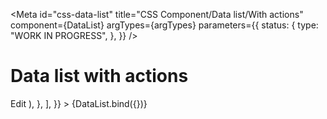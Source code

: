 <!-- @license CC0-1.0 -->


<!-- import { LinkButton } from "../../../link-button/css/story-template.jsx"; -->

<Meta
  id="css-data-list"
  title="CSS Component/Data list/With actions"
  component={DataList}
  argTypes={argTypes}
  parameters={{
    status: {
      type: "WORK IN PROGRESS",
    },
  }}
/>

# Data list with actions

<Canvas>
  <Story
    name="With actions"
    args={{
      appearance: "rows",
      items: [
        {
          key: "Voornaam",
          value: "Mees",
          actions: (
            <a className="utrecht-link-button utrecht-link-button--inline" href="#">
              Edit
            </a>
          ),
        },
      ],
    }}
  >
    {DataList.bind({})}
  </Story>
</Canvas>

<ArgsTable story="With actions" />
